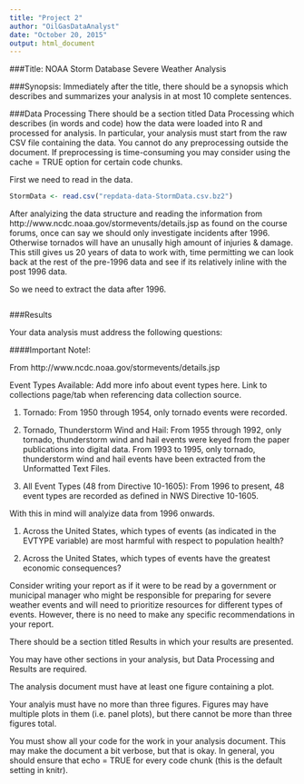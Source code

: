 ```yaml
---
title: "Project 2"
author: "OilGasDataAnalyst"
date: "October 20, 2015"
output: html_document
---
```


###Title:
NOAA Storm Database Severe Weather Analysis

###Synopsis:
Immediately after the title, there should be a synopsis which describes and summarizes your analysis in at most 10 complete sentences.

###Data Processing
There should be a section titled Data Processing which describes (in words and code) how the data were loaded into R and processed for analysis. In particular, your analysis must start from the raw CSV file containing the data. You cannot do any preprocessing outside the document. If preprocessing is time-consuming you may consider using the cache = TRUE option for certain code chunks.

First we need to read in the data.
```r
StormData <- read.csv("repdata-data-StormData.csv.bz2")
```

After analyizing the data structure and reading the information from http://www.ncdc.noaa.gov/stormevents/details.jsp as found on the course forums, once can say we should only investigate incidents after 1996. Otherwise tornados will have an unusally high amount of injuries & damage. This still gives us 20 years of data to work with, time permitting we can look back at the rest of the pre-1996 data and see if its relatively inline with the post 1996 data.

So we need to extract the data after 1996.
```r

```

###Results

Your data analysis must address the following questions:

####Important Note!:

From http://www.ncdc.noaa.gov/stormevents/details.jsp

Event Types Available: 
Add more info about event types here. Link to collections page/tab when referencing data collection source. 

1. Tornado: From 1950 through 1954, only tornado events were recorded.

2. Tornado, Thunderstorm Wind and Hail: From 1955 through 1992, only tornado, thunderstorm wind and hail events were keyed from the paper publications into digital data. From 1993 to 1995, only tornado, thunderstorm wind and hail events have been extracted from the Unformatted Text Files.

3. All Event Types (48 from Directive 10-1605): From 1996 to present, 48 event types are recorded as defined in NWS Directive 10-1605. 

With this in mind will analyize data from 1996 onwards.


1. Across the United States, which types of events (as indicated in the EVTYPE variable) are most harmful with respect to population health?

2. Across the United States, which types of events have the greatest economic consequences?

Consider writing your report as if it were to be read by a government or municipal manager who might be responsible for preparing for severe weather events and will need to prioritize resources for different types of events. However, there is no need to make any specific recommendations in your report.

There should be a section titled Results in which your results are presented.

You may have other sections in your analysis, but Data Processing and Results are required.

The analysis document must have at least one figure containing a plot.

Your analyis must have no more than three figures. Figures may have multiple plots in them (i.e. panel plots), but there cannot be more than three figures total.

You must show all your code for the work in your analysis document. This may make the document a bit verbose, but that is okay. In general, you should ensure that echo = TRUE for every code chunk (this is the default setting in knitr).
